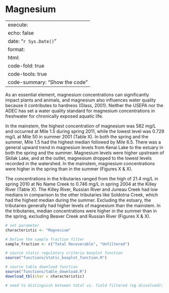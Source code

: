 # Magnesium

---
execute:
  echo: false
date: "`r Sys.Date()`"
format:
  html:
    code-fold: true
    code-tools: true
    code-summary: "Show the code"
---

As an essential element, magnesium concentrations can significantly impact plants and animals, and magnesium also influences water quality because it contributes to hardness (Glass, 2001). Neither the USEPA nor the ADEC has set a water quality standard for magnesium concentrations in freshwater for chronically exposed aquatic life.

In the mainstem, the highest concentration of magnesium was 582 mg/L and occurred at Mile 1.5 during spring 2011, while the lowest level was 0.729 mg/L at Mile 50 in summer 2001 (Table X). In both the spring and the summer, Mile 1.5 had the highest median followed by Mile 6.5. There was a general upward trend in magnesium levels from Kenai Lake to the estuary in both the spring and the summer. Magnesium levels were higher upstream of Skilak Lake, and at the outlet, magnesium dropped to the lowest levels recorded in the watershed. In the mainstem, magnesium concentrations were higher in the spring than in the summer (Figures X & X).

The concentrations in the tributaries ranged from the high of 21.4 mg/L in spring 2010 at No Name Creek to 0.746 mg/L in spring 2004 at the Killey River (Table X). The Killey River, Russian River and Juneau Creek had low medians in comparison to the other tributaries like Soldotna Creek, which had the highest median during the summer. Excluding the estuary, the tributaries generally had higher levels of magnesium than the mainstem. In the tributaries, median concentrations were higher in the summer than in the spring, excluding Beaver Creek and Russian River (Figures X & X).

```r

# set parameter
characteristic <- "Magnesium"

# Define the sample fraction filter
sample_fraction <- c("Total Recoverable", "Unfiltered")

# source static regulatory criteria boxplot function
source("functions/static_boxplot_function.R")

# source table download function
source("functions/table_download.R")
download_tbl(char = characteristic)

# need to distinguish between total vs. field filtered (eg dissolved); (specified in ResultSampleFractionText). maybe a seperate plot or table to compare values. 

```
